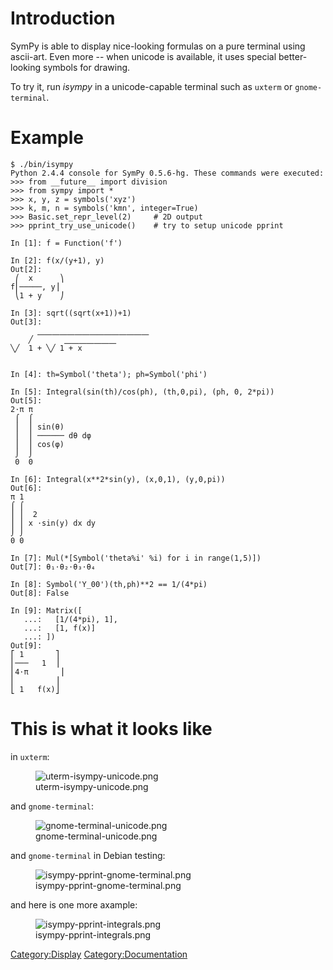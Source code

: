 = Introduction =

SymPy is able to display nice-looking formulas on a pure terminal using ascii-art. Even more -- when unicode is available, it uses special better-looking symbols for drawing.

To try it, run ''isympy'' in a unicode-capable terminal such as <tt>uxterm</tt> or <tt>gnome-terminal</tt>.


= Example =

<pre>
$ ./bin/isympy
Python 2.4.4 console for SymPy 0.5.6-hg. These commands were executed:
>>> from __future__ import division
>>> from sympy import *
>>> x, y, z = symbols('xyz')
>>> k, m, n = symbols('kmn', integer=True)
>>> Basic.set_repr_level(2)     # 2D output
>>> pprint_try_use_unicode()    # try to setup unicode pprint

In [1]: f = Function('f')

In [2]: f(x/(y+1), y)
Out[2]:
 ⎛  x      ⎞
f⎜─────, y⎟
 ⎝1 + y    ⎠

In [3]: sqrt((sqrt(x+1))+1)
Out[3]:
      ⎽⎽⎽⎽⎽⎽⎽⎽⎽⎽⎽⎽⎽⎽⎽
    ╱       ⎽⎽⎽⎽⎽⎽⎽
╲╱  1 + ╲╱ 1 + x


In [4]: th=Symbol('theta'); ph=Symbol('phi')

In [5]: Integral(sin(th)/cos(ph), (th,0,pi), (ph, 0, 2*pi))
Out[5]:
2⋅π π
 ⌠  ⌠
 ⎮  ⎮ sin(θ)
 ⎮  ⎮ ────── dθ dφ
 ⎮  ⎮ cos(φ)
 ⌡  ⌡
 0  0

In [6]: Integral(x**2*sin(y), (x,0,1), (y,0,pi))
Out[6]:
π 1
⌠ ⌠
⎮ ⎮  2
⎮ ⎮ x ⋅sin(y) dx dy
⌡ ⌡
0 0

In [7]: Mul(*[Symbol('theta%i' %i) for i in range(1,5)])
Out[7]: θ₁⋅θ₂⋅θ₃⋅θ₄

In [8]: Symbol('Y_00')(th,ph)**2 == 1/(4*pi)
Out[8]: False

In [9]: Matrix([
   ...:   [1/(4*pi), 1],
   ...:   [1, f(x)]
   ...: ])
Out[9]:
⎡ 1       ⎤
⎢───   1  ⎥
⎢4⋅π       ⎥
⎢         ⎥
⎣ 1   f(x)⎦



</pre>

= This is what it looks like =

in <tt>uxterm</tt>:

[[Image:uterm-isympy-unicode.png]]

and <tt>gnome-terminal</tt>:

[[Image:gnome-terminal-unicode.png]]

and <tt>gnome-terminal</tt> in Debian testing:

[[Image:isympy-pprint-gnome-terminal.png]]

and here is one more axample:

[[Image:isympy-pprint-integrals.png]]

[[Category:Display]]
[[Category:Documentation]]
